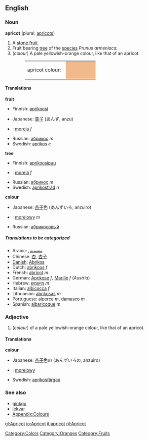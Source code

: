 {{wikipedia}}
==English==
===Noun===
'''apricot''' (plural: [[apricots]])

# A [[stone fruit]].
# Fruit bearing [[tree]] of the [[species]] ''Prunus armeniaca''.
#(''colour'') A pale yellowish-orange colour, like that of an apricot.
#:<table><tr><td>apricot colour: &nbsp;</td><td bgcolor="#F1BA8D" width="80">&nbsp; </td></tr></table>

====Translations====
'''fruit'''
{{top}}
*Finnish: [[aprikoosi]]
{{mid}}
*Japanese: [[杏子]] (あんず, anzu)
*{{pl}}: [[morela]] ''f''
*Russian: [[абрикос]] ''m''
*Swedish: [[aprikos]] ''c''
{{bottom}}

'''tree'''
{{top}}
*Finnish: [[aprikoosipuu]]
{{mid}}
*{{pl}}: [[morela]] ''f''
*Russian: [[абрикос]] ''m''
*Swedish: [[aprikosträd]] ''n''
{{bottom}}

'''colour'''
{{top}}
{{mid}}
*Japanese: [[杏子]]色 (あんずいろ, anzuiro)
*{{pl}}: [[morelowy]] ''m''
*Russian: [[абрикосовый]]
{{bottom}}

=====Translations to be categorized=====
{{checktrans}}
<!--Remove this section once all of the translations below have been moved into the tables above.-->

*Arabic: [[مشمش]]
*Chinese: [[杏]], [[杏子]]
*[[Danish]]: [[Abrikos]] 
*Dutch: [[abrikoos]] ''f''
*French: [[abricot]] ''m''
*German: [[Aprikose]] ''f'', [[Marille]] ''f'' (''Austria'')
*Hebrew: [[מישמש]] ''m''
*Italian: [[albicocca]] ''f''
*Lithuanian: [[abrikosas]] ''m''
*Portuguese: [[alperce]] ''m'', [[damasco]] ''m''
*Spanish: [[albaricoque]] ''m''

===Adjective===
#(''colour'') of a pale yellowish-orange colour, like that of an apricot.

====Translations====
'''colour'''
{{top}}
{{mid}}
*Japanese: [[杏子]]色の (あんずいろの, anzuiro)
*{{pl}}: [[morelowy]]
*Swedish: [[aprikosfärgad]]
{{bottom}}

===See also===
*[[ginkgo]]
*[[lekvar]]
*[[Wiktionary_Appendix:Colours|Appendix:Colours]]

[[Category:Colors]]
[[Category:Oranges]]
[[Category:Fruits]]

[[gl:Apricot]]
[[io:Apricot]]
[[it:apricot]]
[[pl:Apricot]]